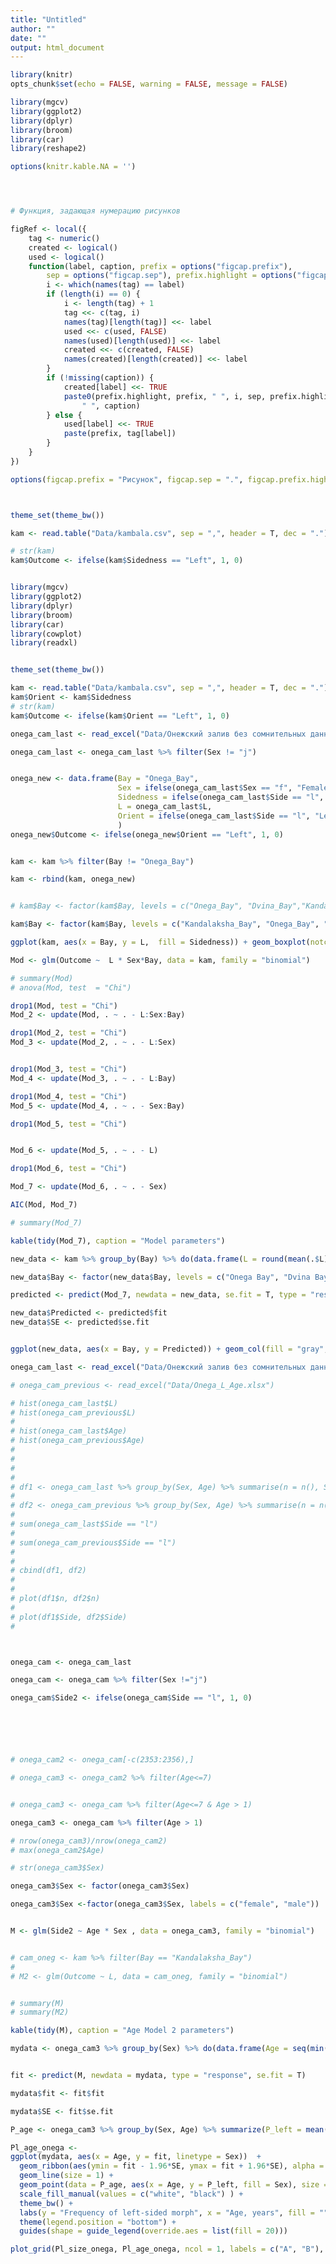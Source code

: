 ```yaml
---
title: "Untitled"
author: ""
date: ""
output: html_document
---
```


```r
library(knitr)
opts_chunk$set(echo = FALSE, warning = FALSE, message = FALSE)

```



```r
library(mgcv)
library(ggplot2)
library(dplyr)
library(broom)
library(car)
library(reshape2)

options(knitr.kable.NA = '')




# Функция, задающая нумерацию рисунков

figRef <- local({
    tag <- numeric()
    created <- logical()
    used <- logical()
    function(label, caption, prefix = options("figcap.prefix"), 
        sep = options("figcap.sep"), prefix.highlight = options("figcap.prefix.highlight")) {
        i <- which(names(tag) == label)
        if (length(i) == 0) {
            i <- length(tag) + 1
            tag <<- c(tag, i)
            names(tag)[length(tag)] <<- label
            used <<- c(used, FALSE)
            names(used)[length(used)] <<- label
            created <<- c(created, FALSE)
            names(created)[length(created)] <<- label
        }
        if (!missing(caption)) {
            created[label] <<- TRUE
            paste0(prefix.highlight, prefix, " ", i, sep, prefix.highlight, 
                " ", caption)
        } else {
            used[label] <<- TRUE
            paste(prefix, tag[label])
        }
    }
})

options(figcap.prefix = "Рисунок", figcap.sep = ".", figcap.prefix.highlight = "**")



theme_set(theme_bw())

kam <- read.table("Data/kambala.csv", sep = ",", header = T, dec = ".")

# str(kam)
kam$Outcome <- ifelse(kam$Sidedness == "Left", 1, 0)



```









```r
library(mgcv)
library(ggplot2)
library(dplyr)
library(broom)
library(car)
library(cowplot)
library(readxl)


theme_set(theme_bw())

kam <- read.table("Data/kambala.csv", sep = ",", header = T, dec = ".")
kam$Orient <- kam$Sidedness
# str(kam)
kam$Outcome <- ifelse(kam$Orient == "Left", 1, 0)


```




```r
onega_cam_last <- read_excel("Data/Онежский залив без сомнительных данных.xlsx")

onega_cam_last <- onega_cam_last %>% filter(Sex != "j")


onega_new <- data.frame(Bay = "Onega_Bay", 
                        Sex = ifelse(onega_cam_last$Sex == "f", "Female", "Male"),
                        Sidedness = ifelse(onega_cam_last$Side == "l", "Left", "Right"),
                        L = onega_cam_last$L,
                        Orient = ifelse(onega_cam_last$Side == "l", "Left", "Right")
                        )
onega_new$Outcome <- ifelse(onega_new$Orient == "Left", 1, 0)


kam <- kam %>% filter(Bay != "Onega_Bay")

kam <- rbind(kam, onega_new)


# kam$Bay <- factor(kam$Bay, levels = c("Onega_Bay", "Dvina_Bay","Kandalaksha_Bay", "Mezen_Bay" ))

kam$Bay <- factor(kam$Bay, levels = c("Kandalaksha_Bay", "Onega_Bay", "Dvina_Bay", "Mezen_Bay" ), labels = c("Kandalaksha Bay", "Onega Bay", "Dvina Bay", "Mezen Bay" ))
```






```r



ggplot(kam, aes(x = Bay, y = L,  fill = Sidedness)) + geom_boxplot(notch = T) + facet_wrap(~Sex) + scale_fill_manual(values = c("gray10", "gray80")) + theme(panel.grid = element_blank(), axis.text.x = element_text(angle = 30, vjust = 0.6)) + labs(x = "Bay", y = "Length, cm", fill = "Morph")
```



```r

Mod <- glm(Outcome ~  L * Sex*Bay, data = kam, family = "binomial")

# summary(Mod)
# anova(Mod, test  = "Chi")
```



```r
drop1(Mod, test = "Chi")
Mod_2 <- update(Mod, . ~ . - L:Sex:Bay)

drop1(Mod_2, test = "Chi")
Mod_3 <- update(Mod_2, . ~ . - L:Sex)


drop1(Mod_3, test = "Chi")
Mod_4 <- update(Mod_3, . ~ . - L:Bay)

drop1(Mod_4, test = "Chi")
Mod_5 <- update(Mod_4, . ~ . - Sex:Bay)

drop1(Mod_5, test = "Chi")


Mod_6 <- update(Mod_5, . ~ . - L)

drop1(Mod_6, test = "Chi")

Mod_7 <- update(Mod_6, . ~ . - Sex)

AIC(Mod, Mod_7)

# summary(Mod_7)

```



<!-- ```{r} -->
<!-- AIC(Mod, Mod_6) -->

<!-- # kable(tidy(Mod_6)) -->

<!-- ``` -->

```r
kable(tidy(Mod_7), caption = "Model parameters")
```



```r

new_data <- kam %>% group_by(Bay) %>% do(data.frame(L = round(mean(.$L), 1)))

new_data$Bay <- factor(new_data$Bay, levels = c("Onega Bay", "Dvina Bay", "Kandalaksha Bay", "Mezen Bay"))

predicted <- predict(Mod_7, newdata = new_data, se.fit = T, type = "response")

new_data$Predicted <- predicted$fit
new_data$SE <- predicted$se.fit


ggplot(new_data, aes(x = Bay, y = Predicted)) + geom_col(fill = "gray", color = "gray10") + geom_errorbar(aes(ymin = Predicted - 1.96*SE, ymax = Predicted + 1.96*SE), width = 0.1)  + labs(y = "Probability of left-sided morph")


```




<!-- ```{r } -->

<!-- new_data <- kam %>% group_by(Bay) %>% do(data.frame(L = seq(min(.$L), max(.$L), length.out = 100) )) %>% filter(Bay == "Onega_Bay") -->

<!-- predicted <- predict(Mod_6, newdata = new_data, se.fit = T, type = "response") -->

<!-- new_data$Predicted <- predicted$fit -->
<!-- new_data$SE <- predicted$se.fit -->

<!-- Left_prop <- kam %>% group_by(Bay) %>% do(data.frame(L = .$L, Orient = .$Orient, Size_class = cut_number(x = .$L, n = 25))) %>% group_by(Bay,Size_class) %>% summarise(L_mean = mean(L), Left_prop = mean(Orient == "Left"), N = n()) %>% filter(N>0)  %>% filter(Bay == "Onega_Bay") -->






<!-- kam_oneg <- kam %>% filter(Bay == "Onega_Bay") -->

<!-- Pl_size_onega <- -->
<!-- ggplot(new_data, aes(x = L, y = Predicted)) +  -->
<!--   geom_line( size = 1) +   -->
<!--   geom_ribbon(aes(ymin = Predicted - 1.96*SE, ymax = Predicted + 1.96*SE), alpha = 0.5 ) +  -->
<!--   geom_point(data = Left_prop, aes(x = L_mean, y = Left_prop), shape = 21, size = 2, fill = "gray") +  -->
<!--   facet_wrap(~ Bay, ncol = 2) + -->
<!--   labs(x = "Length, cm", y = "Frequency of left-sided morph") + -->
<!--   geom_segment(data = kam_oneg, aes(x = L, xend = L, y = 0, yend = 0.01)) + -->
<!--   theme(strip.text = element_blank()) -->



<!-- ``` -->








```r
onega_cam_last <- read_excel("Data/Онежский залив без сомнительных данных.xlsx")

# onega_cam_previous <- read_excel("Data/Onega_L_Age.xlsx")

# hist(onega_cam_last$L)
# hist(onega_cam_previous$L)
# 
# hist(onega_cam_last$Age)
# hist(onega_cam_previous$Age)
# 
# 
# 
# 
# df1 <- onega_cam_last %>% group_by(Sex, Age) %>% summarise(n = n(), Side = mean(Side == "l"))
# 
# df2 <- onega_cam_previous %>% group_by(Sex, Age) %>% summarise(n = n(), Side = mean(Side == "l"))
# 
# sum(onega_cam_last$Side == "l") 
# 
# sum(onega_cam_previous$Side == "l")
# 
# 
# cbind(df1, df2)
# 
# 
# plot(df1$n, df2$n)
# 
# plot(df1$Side, df2$Side)
# 



onega_cam <- onega_cam_last

onega_cam <- onega_cam %>% filter(Sex !="j")

onega_cam$Side2 <- ifelse(onega_cam$Side == "l", 1, 0)






# onega_cam2 <- onega_cam[-c(2353:2356),]

# onega_cam3 <- onega_cam2 %>% filter(Age<=7)


# onega_cam3 <- onega_cam %>% filter(Age<=7 & Age > 1)

onega_cam3 <- onega_cam %>% filter(Age > 1) 

# nrow(onega_cam3)/nrow(onega_cam2)
# max(onega_cam2$Age)

# str(onega_cam3$Sex)

onega_cam3$Sex <- factor(onega_cam3$Sex)

onega_cam3$Sex <-factor(onega_cam3$Sex, labels = c("female", "male"))


M <- glm(Side2 ~ Age * Sex , data = onega_cam3, family = "binomial")


# cam_oneg <- kam %>% filter(Bay == "Kandalaksha_Bay")
# 
# M2 <- glm(Outcome ~ L, data = cam_oneg, family = "binomial")


# summary(M)
# summary(M2)

```





```r
kable(tidy(M), caption = "Age Model 2 parameters")


```


```r

mydata <- onega_cam3 %>% group_by(Sex) %>% do(data.frame(Age = seq(min(.$Age), max(.$Age), length.out = 50)))


fit <- predict(M, newdata = mydata, type = "response", se.fit = T)

mydata$fit <- fit$fit

mydata$SE <- fit$se.fit

P_age <- onega_cam3 %>% group_by(Sex, Age) %>% summarize(P_left = mean(Side2 == 1), N = n())

Pl_age_onega <- 
ggplot(mydata, aes(x = Age, y = fit, linetype = Sex))  + 
  geom_ribbon(aes(ymin = fit - 1.96*SE, ymax = fit + 1.96*SE), alpha = 0.3) + 
  geom_line(size = 1) +
  geom_point(data = P_age, aes(x = Age, y = P_left, fill = Sex), size = 4, shape = 21, color = "black") +
  scale_fill_manual(values = c("white", "black") ) +
  theme_bw() +
  labs(y = "Frequency of left-sided morph", x = "Age, years", fill = "", linetype = "") +
  theme(legend.position = "bottom") +
  guides(shape = guide_legend(override.aes = list(fill = 20)))

```


```r


plot_grid(Pl_size_onega, Pl_age_onega, ncol = 1, labels = c("A", "B"), hjust = c(-5, -5) )

```



